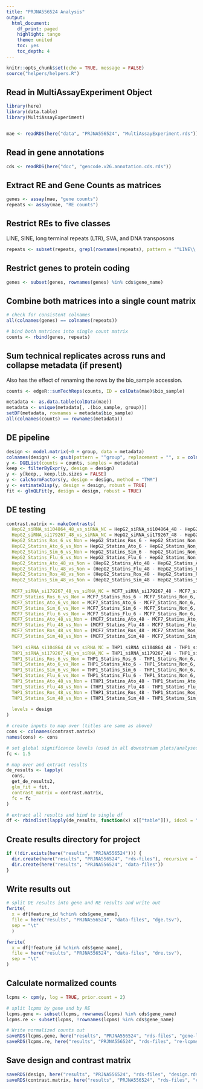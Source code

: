 ```yaml
---
title: "PRJNA556524 Analysis"
output:
  html_document:
    df_print: paged
    highlight: tango
    theme: united
    toc: yes
    toc_depth: 4
---
```


```r
knitr::opts_chunk$set(echo = TRUE, message = FALSE)
source("helpers/helpers.R")
```

## Read in MultiAssayExperiment Object

```r
library(here)
library(data.table)
library(MultiAssayExperiment)


mae <- readRDS(here("data", "PRJNA556524", "MultiAssayExperiment.rds"))
```

## Read in gene annotations

```r
cds <- readRDS(here("doc", "gencode.v26.annotation.cds.rds"))
```

## Extract RE and Gene Counts as matrices

```r
genes <- assay(mae, "gene counts")
repeats <- assay(mae, "RE counts")
```

## Restrict REs to five classes

LINE, SINE, long terminal repeats (LTR), SVA, and DNA transposons

```r
repeats <- subset(repeats, grepl(rownames(repeats), pattern = "^LINE\\.|^SINE\\.|^LTR\\.|.*\\.SVA\\..*|^DNA\\."))
```

## Restrict genes to protein coding

```r
genes <- subset(genes, rownames(genes) %in% cds$gene_name)
```

## Combine both matrices into a single count matrix

```r
# check for consistent colnames
all(colnames(genes) == colnames(repeats))

# bind both matrices into single count matrix
counts <- rbind(genes, repeats)
```

## Sum technical replicates across runs and collapse metadata (if present)

Also has the effect of renaming the rows by the bio_sample accession.

```r
counts <- edgeR::sumTechReps(counts, ID = colData(mae)$bio_sample)

metadata <- as.data.table(colData(mae))
metadata <- unique(metadata[, .(bio_sample, group)])
setDF(metadata, rownames = metadata$bio_sample)
all(colnames(counts) == rownames(metadata))
```

## DE pipeline

```r
design <- model.matrix(~0 + group, data = metadata)
colnames(design) <- gsub(pattern = "^group", replacement = "", x = colnames(design))
y <- DGEList(counts = counts, samples = metadata)
keep <- filterByExpr(y, design = design)
y <- y[keep,, keep.lib.sizes = FALSE]
y <- calcNormFactors(y, design = design, method = "TMM")
y <- estimateDisp(y, design = design, robust = TRUE)
fit <- glmQLFit(y, design = design, robust = TRUE)
```

## DE testing

```r
contrast.matrix <- makeContrasts(
  HepG2_siRNA_si104864_48_vs_siRNA_NC = HepG2_siRNA_si104864_48 - HepG2_siRNA_NC_48,
  HepG2_siRNA_si179267_48_vs_siRNA_NC = HepG2_siRNA_si179267_48 - HepG2_siRNA_NC_48,
  HepG2_Statins_Ros_6_vs_Non = HepG2_Statins_Ros_6 - HepG2_Statins_Non_6,
  HepG2_Statins_Ato_6_vs_Non = HepG2_Statins_Ato_6 - HepG2_Statins_Non_6,
  HepG2_Statins_Sim_6_vs_Non = HepG2_Statins_Sim_6 - HepG2_Statins_Non_6,
  HepG2_Statins_Flu_6_vs_Non = HepG2_Statins_Flu_6 - HepG2_Statins_Non_6,
  HepG2_Statins_Ato_48_vs_Non = (HepG2_Statins_Ato_48 - HepG2_Statins_Ato_6) - (HepG2_Statins_Non_48 - HepG2_Statins_Non_6),
  HepG2_Statins_Flu_48_vs_Non = (HepG2_Statins_Flu_48 - HepG2_Statins_Flu_6) - (HepG2_Statins_Non_48 - HepG2_Statins_Non_6),
  HepG2_Statins_Ros_48_vs_Non = (HepG2_Statins_Ros_48 - HepG2_Statins_Ros_6) - (HepG2_Statins_Non_48 - HepG2_Statins_Non_6),
  HepG2_Statins_Sim_48_vs_Non = (HepG2_Statins_Sim_48 - HepG2_Statins_Sim_6) - (HepG2_Statins_Non_48 - HepG2_Statins_Non_6),
  
  MCF7_siRNA_si179267_48_vs_siRNA_NC = MCF7_siRNA_si179267_48 - MCF7_siRNA_NC_48,
  MCF7_Statins_Ros_6_vs_Non = MCF7_Statins_Ros_6 - MCF7_Statins_Non_6,
  MCF7_Statins_Ato_6_vs_Non = MCF7_Statins_Ato_6 - MCF7_Statins_Non_6,
  MCF7_Statins_Sim_6_vs_Non = MCF7_Statins_Sim_6 - MCF7_Statins_Non_6,
  MCF7_Statins_Flu_6_vs_Non = MCF7_Statins_Flu_6 - MCF7_Statins_Non_6,
  MCF7_Statins_Ato_48_vs_Non = (MCF7_Statins_Ato_48 - MCF7_Statins_Ato_6) - (MCF7_Statins_Non_48 - MCF7_Statins_Non_6),
  MCF7_Statins_Flu_48_vs_Non = (MCF7_Statins_Flu_48 - MCF7_Statins_Flu_6) - (MCF7_Statins_Non_48 - MCF7_Statins_Non_6),
  MCF7_Statins_Ros_48_vs_Non = (MCF7_Statins_Ros_48 - MCF7_Statins_Ros_6) - (MCF7_Statins_Non_48 - MCF7_Statins_Non_6),
  MCF7_Statins_Sim_48_vs_Non = (MCF7_Statins_Sim_48 - MCF7_Statins_Sim_6) - (MCF7_Statins_Non_48 - MCF7_Statins_Non_6),
  
  THP1_siRNA_si104864_48_vs_siRNA_NC = THP1_siRNA_si104864_48 - THP1_siRNA_NC_48,
  THP1_siRNA_si179267_48_vs_siRNA_NC = THP1_siRNA_si179267_48 - THP1_siRNA_NC_48,
  THP1_Statins_Ros_6_vs_Non = THP1_Statins_Ros_6 - THP1_Statins_Non_6,
  THP1_Statins_Ato_6_vs_Non = THP1_Statins_Ato_6 - THP1_Statins_Non_6,
  THP1_Statins_Sim_6_vs_Non = THP1_Statins_Sim_6 - THP1_Statins_Non_6,
  THP1_Statins_Flu_6_vs_Non = THP1_Statins_Flu_6 - THP1_Statins_Non_6,
  THP1_Statins_Ato_48_vs_Non = (THP1_Statins_Ato_48 - THP1_Statins_Ato_6) - (THP1_Statins_Non_48 - THP1_Statins_Non_6),
  THP1_Statins_Flu_48_vs_Non = (THP1_Statins_Flu_48 - THP1_Statins_Flu_6) - (THP1_Statins_Non_48 - THP1_Statins_Non_6),
  THP1_Statins_Ros_48_vs_Non = (THP1_Statins_Ros_48 - THP1_Statins_Ros_6) - (THP1_Statins_Non_48 - THP1_Statins_Non_6),
  THP1_Statins_Sim_48_vs_Non = (THP1_Statins_Sim_48 - THP1_Statins_Sim_6) - (THP1_Statins_Non_48 - THP1_Statins_Non_6),
  
  levels = design
)

# create inputs to map over (titles are same as above)
cons <- colnames(contrast.matrix)
names(cons) <- cons

# set global significance levels (used in all downstream plots/analyses)
fc <- 1.5

# map over and extract results
de_results <- lapply(
  cons, 
  get_de_results2, 
  glm_fit = fit, 
  contrast_matrix = contrast.matrix,
  fc = fc
)

# extract all results and bind to single df
df <- rbindlist(lapply(de_results, function(x) x[["table"]]), idcol = "contrast")
```

## Create results directory for project

```r
if (!dir.exists(here("results", "PRJNA556524"))) {
  dir.create(here("results", "PRJNA556524", "rds-files"), recursive = TRUE)
  dir.create(here("results", "PRJNA556524", "data-files"))
}
```

## Write results out

```r
# split DE results into gene and RE results and write out
fwrite(
  x = df[feature_id %chin% cds$gene_name],
  file = here("results", "PRJNA556524", "data-files", "dge.tsv"),
  sep = "\t"
  )

fwrite(
  x = df[!feature_id %chin% cds$gene_name],
  file = here("results", "PRJNA556524", "data-files", "dre.tsv"),
  sep = "\t"
)
```

## Calculate normalized counts

```r
lcpms <- cpm(y, log = TRUE, prior.count = 2)

# split lcpms by gene and by RE
lcpms.gene <- subset(lcpms, rownames(lcpms) %in% cds$gene_name)
lcpms.re <- subset(lcpms, !rownames(lcpms) %in% cds$gene_name)

# Write normalized counts out
saveRDS(lcpms.gene, here("results", "PRJNA556524", "rds-files", "gene-lcpms.rds"))
saveRDS(lcpms.re, here("results", "PRJNA556524", "rds-files", "re-lcpms.rds"))
```

## Save design and contrast matrix

```r
saveRDS(design, here("results", "PRJNA556524", "rds-files", "design.rds"))
saveRDS(contrast.matrix, here("results", "PRJNA556524", "rds-files", "contrast-matrix.rds"))
```

